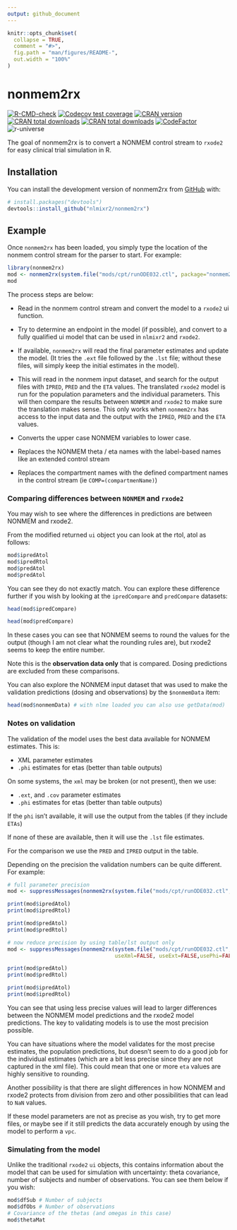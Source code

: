 ```yaml
---
output: github_document
---
```


<!-- README.md is generated from README.Rmd. Please edit that file -->

```r
knitr::opts_chunk$set(
  collapse = TRUE,
  comment = "#>",
  fig.path = "man/figures/README-",
  out.width = "100%"
)
```

# nonmem2rx

<!-- badges: start -->
[![R-CMD-check](https://github.com/nlmixr2/nonmem2rx/actions/workflows/R-CMD-check.yaml/badge.svg)](https://github.com/nlmixr2/nonmem2rx/actions/workflows/R-CMD-check.yaml)
[![Codecov test coverage](https://codecov.io/gh/nlmixr2/nonmem2rx/branch/main/graph/badge.svg)](https://app.codecov.io/gh/nlmixr2/nonmem2rx?branch=main)
[![CRAN version](http://www.r-pkg.org/badges/version/nonmem2rx)](https://cran.r-project.org/package=nonmem2rx)
[![CRAN total downloads](https://cranlogs.r-pkg.org/badges/grand-total/nonmem2rx)](https://cran.r-project.org/package=nonmem2rx)
[![CRAN total downloads](https://cranlogs.r-pkg.org/badges/nonmem2rx)](https://cran.r-project.org/package=nonmem2rx)
[![CodeFactor](https://www.codefactor.io/repository/github/nlmixr2/nonmem2rx/badge)](https://www.codefactor.io/repository/github/nlmixr2/nonmem2rx)
![r-universe](https://nlmixr2.r-universe.dev/badges/nonmem2rx)
<!-- badges: end -->

The goal of nonmem2rx is to convert a NONMEM control stream to
`rxode2` for easy clinical trial simulation in R.

## Installation

You can install the development version of nonmem2rx from [GitHub](https://github.com/) with:

``` r
# install.packages("devtools")
devtools::install_github("nlmixr2/nonmem2rx")
```

## Example

Once `nonmem2rx` has been loaded, you simply type the location of the
nonmem control stream for the parser to start.  For example:

```r
library(nonmem2rx)
mod <- nonmem2rx(system.file("mods/cpt/runODE032.ctl", package="nonmem2rx"), lst=".res")
mod 
```

The process steps are below:

- Read in the nonmem control stream and convert the model to a
  `rxode2` ui function.
  
- Try to determine an endpoint in the model (if possible), and convert
  to a fully qualified ui model that can be used in `nlmixr2` and
  `rxode2`.

- If available, `nonmem2rx` will read the final parameter estimates
  and update the model. (It tries the `.ext` file followed by the `.lst`
  file; without these files, will simply keep the initial estimates in
  the model).
  
- This will read in the nonmem input dataset, and search for the
  output files with `IPRED`, `PRED` and the `ETA` values. The
  translated `rxode2` model is run for the population parameters and
  the individual parameters.  This will then compare the results
  between `NONMEM` and `rxode2` to make sure the translation makes
  sense.  This only works when `nonmem2rx` has access to the input
  data and the output with the `IPRED`, `PRED` and the `ETA` values.
  
- Converts the upper case NONMEM variables to lower case.

- Replaces the NONMEM theta / eta names with the label-based names like an
  extended control stream
  
- Replaces the compartment names with the defined compartment names in
  the control stream (ie `COMP=(compartmenName)`)
  
### Comparing differences between `NONMEM` and `rxode2`

You may wish to see where the differences in predictions are between
NONMEM and rxode2.

From the modified returned `ui` object you can look at the rtol, atol as follows:

```r
mod$ipredAtol
mod$ipredRtol
mod$predAtol
mod$predAtol
```

You can see they do not exactly match. You can explore these
difference further if you wish by looking at the `ipredCompare` and
`predCompare` datasets:

```r
head(mod$ipredCompare)

head(mod$predCompare)
```

In these cases you can see that NONMEM seems to round the values for
the output (though I am not clear what the rounding rules are), but
rxode2 seems to keep the entire number.

Note this is the **observation data only** that is compared.  Dosing
predictions are excluded from these comparisons.

You can also explore the NONMEM input dataset that was used to make
the validation predictions (dosing and observations) by the
`$nonmemData` item:

```r
head(mod$nonmemData) # with nlme loaded you can also use getData(mod)
```

### Notes on validation

The validation of the model uses the best data available for NONMEM
estimates.  This is:

- XML parameter estimates
- `.phi` estimates for etas (better than table outputs)

On some systems, the `xml` may be broken (or not present), then we use:

- `.ext`, and `.cov` parameter estimates
- `.phi` estimates for etas (better than table outputs)

If the `phi` isn't available, it will use the output from the tables
(if they include `ETAs`)

If none of these are available, then it will use the `.lst` file
estimates.

For the comparison we use the `PRED` and `IPRED` output in the table.

Depending on the precision the validation numbers can be quite
different.  For example:

```r
# full parameter precision
mod <- suppressMessages(nonmem2rx(system.file("mods/cpt/runODE032.ctl", package="nonmem2rx"), lst=".res"))

print(mod$ipredAtol)
print(mod$ipredRtol)

print(mod$predAtol)
print(mod$predRtol)

# now reduce precision by using table/lst output only
mod <- suppressMessages(nonmem2rx(system.file("mods/cpt/runODE032.ctl", package="nonmem2rx"), lst=".res",
                                  useXml=FALSE, useExt=FALSE,usePhi=FALSE))

print(mod$predAtol)
print(mod$predRtol)

print(mod$ipredAtol)
print(mod$ipredRtol)
```

You can see that using less precise values will lead to larger
differences between the NONMEM model predictions and the rxode2 model
predictions. The key to validating models is to use the most precision
possible. 

You can have situations where the model validates for the most precise
estimates, the population predictions, but doesn't seem to do a good
job for the individual estimates (which are a bit less precise since
they are not captured in the xml file). This could mean that one or more
`eta` values are highly sensitive to rounding.

Another possibility is that there are slight differences in how NONMEM
and rxode2 protects from division from zero and other possibilities that
can lead to `NaN` values.

If these model parameters are not as precise as you wish, try to get
more files, or maybe see if it still predicts the data accurately
enough by using the model to perform a `vpc`.

### Simulating from the model

Unlike the traditional `rxode2` `ui` objects, this contains
information about the model that can be used for simulation with
uncertainty: theta covariance, number of subjects and number of
observations.  You can see them below if you wish:

```r
mod$dfSub # Number of subjects
mod$dfObs # Number of observations
# Covariance of the thetas (and omegas in this case)
mod$thetaMat
```
